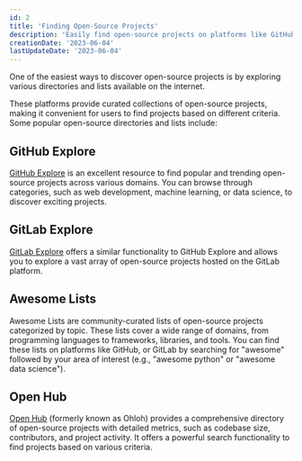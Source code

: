 ```yaml
---
id: 2
title: 'Finding Open-Source Projects'
description: 'Easily find open-source projects on platforms like GitHub and GitLab. Explore curated lists and directories to discover exciting projects.'
creationDate: '2023-06-04'
lastUpdateDate: '2023-06-04'
---
```

<p class="lead">One of the easiest ways to discover open-source projects is by exploring various directories and lists available on the internet.</p>

These platforms provide curated collections of open-source projects, making it convenient for users to find projects based on different criteria. Some popular open-source directories and lists include:

## GitHub Explore

<a href="https://github.com/explore" target="_blank" rel="noopener">GitHub Explore</a> is an excellent resource to find popular and trending open-source projects across various domains. You can browse through categories, such as web development, machine learning, or data science, to discover exciting projects.

## GitLab Explore

<a href="https://gitlab.com/explore" target="_blank" rel="noopener">GitLab Explore</a> offers a similar functionality to GitHub Explore and allows you to explore a vast array of open-source projects hosted on the GitLab platform.

## Awesome Lists

Awesome Lists are community-curated lists of open-source projects categorized by topic. These lists cover a wide range of domains, from programming languages to frameworks, libraries, and tools. You can find these lists on platforms like GitHub, or GitLab by searching for "awesome" followed by your area of interest (e.g., "awesome python" or "awesome data science").

## Open Hub

<a href="https://www.openhub.net/" target="_blank" rel="noopener">Open Hub</a> (formerly known as Ohloh) provides a comprehensive directory of open-source projects with detailed metrics, such as codebase size, contributors, and project activity. It offers a powerful search functionality to find projects based on various criteria.
